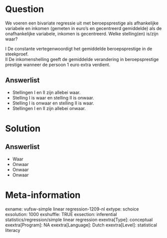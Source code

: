 Question
========
We voeren een bivariate regressie uit met beroepsprestige als afhankelijke variabele en inkomen (gemeten in euro's en gecentreerd gemiddelde) als de onafhankelijke variabele, inkomen is gecentreerd. Welke stelling(en) is/zijn waar?  
   
I De constante vertegenwoordigt het gemiddelde beroepsprestige in de steekproef.  
II De inkomenshelling geeft de gemiddelde verandering in beroepsprestige prestige wanneer de persoon 1 euro extra verdient.

Answerlist
----------
* Stellingen I en II zijn allebei waar.
* Stelling I is waar en stelling II is onwaar.
* Stelling I is onwaar en stelling II is waar.
* Stellingen I en II zijn allebei onwaar.  

Solution
========

Answerlist
----------
* Waar
* Onwaar
* Onwaar
* Onwaar

Meta-information
================
exname: vufsw-simple linear regression-1209-nl
extype: schoice
exsolution: 1000
exshuffle: TRUE
exsection: inferential statistics/regression/simple linear regression
exextra[Type]: conceptual
exextra[Program]: NA
exextra[Language]: Dutch
exextra[Level]: statistical literacy

